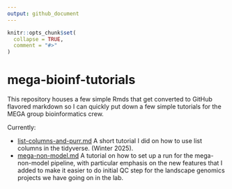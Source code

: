 ```yaml
---
output: github_document
---
```


<!-- README.md is generated from README.Rmd. Please edit that file -->

```r
knitr::opts_chunk$set(
  collapse = TRUE,
  comment = "#>"
)
```

# mega-bioinf-tutorials

<!-- badges: start -->
<!-- badges: end -->

This repository houses a few simple Rmds that get converted to GitHub flavored
markdown so I can quickly put down a few simple tutorials for the MEGA group
bioinformatics crew.

Currently:

- [list-columns-and-purr.md](./list-columns-and-purr.md) A short tutorial I did on how
to use list columns in the tidyverse. (Winter 2025).
- [mega-non-model.md](./mega-non-model.md) A tutorial on how to set up a run for the
mega-non-model pipeline, with particular emphasis on the new features that I added to
make it easier to do initial QC step for the landscape genomics projects we have going
on in the lab.
